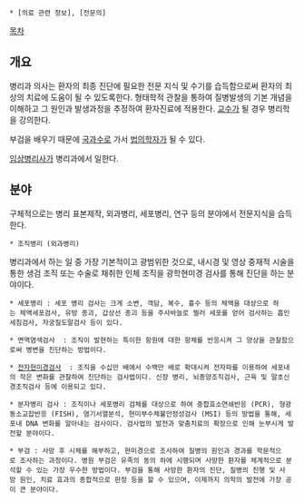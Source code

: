  * [의료 관련 정보], [전문의]

[[목차]]
== 개요 ==
병리과 의사는 환자의 최종 진단에 필요한 전문 지식 및 수기를 습득함으로써 환자의 최상의 치료에 도움이 될 수 있도록한다. 형태학적 관찰을 통하여 질병발생의 기본 개념을 이해하고 그 원인과 발생과정을 추정하여 환자진료에 적용한다. [[교수]]가 될 경우 병리학을 강의한다.

부검을 배우기 때문에 [[국과수]]로 가서 [[법의학]]자가 될 수 있다.

[[임상병리사]]가 병리과에서 일한다.

== 분야 ==
구체적으로는 병리 표본제작, 외과병리, 세포병리, 연구 등의 분야에서 전문지식을 습득한다.

 * 조직병리 (외과병리) 
병리과에서 하는 일 중 가장 기본적이고 광범위한 것으로, 내시경 및 영상 중재적 시술을 통한 생검 조직 또는 수술로 채취한 인체 조직을 광학현미경 검사를 통해 진단을 하는 분야이다. 

 * 세포병리 : 세포 병리 검사는 크게 소변, 객담, 복수, 흉수 등의 체액을 대상으로 하는 체액세포검사, 유방 종괴, 갑상선 종괴 등을 주사바늘로 찔러 세포를 얻어 검사하는 흡인세침검사, 자궁질도말검사 등이 있다. 
  
 * 면역염색검사  : 조직이 발현하는 특이한 항원에 대한 항체를 반응시켜 그 양상을 관찰함으로써 병변을 진단하는 방법이다.

 * [[전자현미경]]검사  : 조직을 수십만 배에서 수백만 배로 확대시켜 전자파를 이용하여 세포내의 작은 변화를 관찰하여 진단하는 검사법이다. 신장 병리, 뇌종양조직검사, 근육 및 말초신경조직검사 등에 이용되고 있다. 
  
 * 분자병리 검사 : 조직이나 세포병리 검체를 대상으로 하여 중합효소연쇄반응 (PCR), 형광동소교잡반응 (FISH), 염기서열분석, 현미부수체불안정성검사 (MSI) 등의 방법을 통해, 세포내 DNA 변화를 알아내는 검사이다. 검사법의 발전과 맞춤치료의 확장으로 인해 눈부시게 발전할 분야이다. 
  
 * 부검 : 사망 후 시체를 해부하고, 현미경으로 조사하여 질병의 원인과 경과를 학문적으로 조사하는 과정이다. 병원 부검은 유족의 동의 하에 시행되며 사망한 환자를 체계적으로 분석할 수 있는 가장 우수한 방법이다. 부검을 통해 사망한 환자의 진단, 질병의 진행 및 사망 원인, 치료 효과의 종합적으로 판정 등을 할 수 있으며, 이제까지 의학의 발전에 가장 공이 큰 분야이다.
